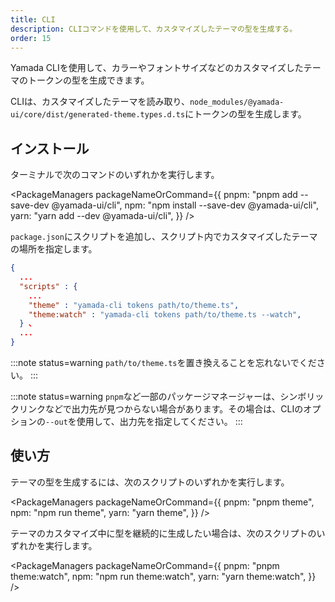 ```yaml
---
title: CLI
description: CLIコマンドを使用して、カスタマイズしたテーマの型を生成する。
order: 15
---
```


Yamada CLIを使用して、カラーやフォントサイズなどのカスタマイズしたテーマのトークンの型を生成できます。

CLIは、カスタマイズしたテーマを読み取り、`node_modules/@yamada-ui/core/dist/generated-theme.types.d.ts`にトークンの型を生成します。

## インストール

ターミナルで次のコマンドのいずれかを実行します。

<PackageManagers
  packageNameOrCommand={{
    pnpm: "pnpm add --save-dev @yamada-ui/cli",
    npm: "npm install --save-dev @yamada-ui/cli",
    yarn: "yarn add --dev @yamada-ui/cli",
  }}
/>

`package.json`にスクリプトを追加し、スクリプト内でカスタマイズしたテーマの場所を指定します。

```json title=package.json
{
  ...
  "scripts" : {
    ...
    "theme" : "yamada-cli tokens path/to/theme.ts",
    "theme:watch" : "yamada-cli tokens path/to/theme.ts --watch",
  } 、
  ...
}
```

:::note status=warning
`path/to/theme.ts`を置き換えることを忘れないでください。
:::

:::note status=warning
`pnpm`など一部のパッケージマネージャーは、シンボリックリンクなどで出力先が見つからない場合があります。その場合は、CLIのオプションの`--out`を使用して、出力先を指定してください。
:::

## 使い方

テーマの型を生成するには、次のスクリプトのいずれかを実行します。

<PackageManagers
  packageNameOrCommand={{
    pnpm: "pnpm theme",
    npm: "npm run theme",
    yarn: "yarn theme",
  }}
/>

テーマのカスタマイズ中に型を継続的に生成したい場合は、次のスクリプトのいずれかを実行します。

<PackageManagers
  packageNameOrCommand={{
    pnpm: "pnpm theme:watch",
    npm: "npm run theme:watch",
    yarn: "yarn theme:watch",
  }}
/>
